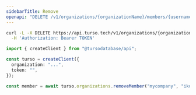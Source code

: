 ```yaml
---
sidebarTitle: Remove
openapi: "DELETE /v1/organizations/{organizationName}/members/{username}"
---
```


<RequestExample>

```bash cURL
curl -L -X DELETE https://api.turso.tech/v1/organizations/{organizationName}/members/{username} \
  -H 'Authorization: Bearer TOKEN'
```

```ts Node.js
import { createClient } from "@tursodatabase/api";

const turso = createClient({
  organization: "...",
  token: "",
});

const member = await turso.organizations.removeMember("mycompany", "iku");
```

</RequestExample>
